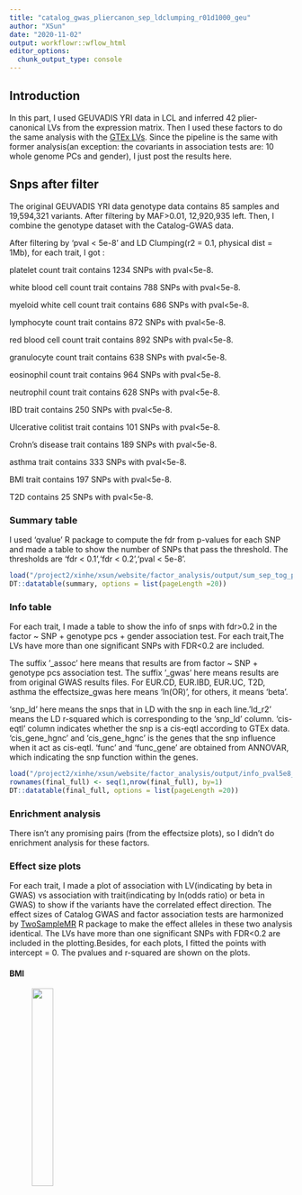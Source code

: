 ```yaml
---
title: "catalog_gwas_pliercanon_sep_ldclumping_r01d1000_geu"
author: "XSun"
date: "2020-11-02"
output: workflowr::wflow_html
editor_options:
  chunk_output_type: console
---
```


## Introduction

In this part, I used GEUVADIS YRI data in LCL and inferred 42 plier-canonical LVs from the expression matrix. Then I used these factors to do the same analysis with the [GTEx LVs](https://xsun1229.github.io/factor_analysis/catalog_gwas_pliercanon_sep_ldclumping_r01d1000.html). Since the pipeline is the same with former analysis(an exception: the covariants in association tests are: 10 whole genome PCs and gender), I just post the results here. 

## Snps after filter

The original GEUVADIS YRI data genotype data contains 85 samples and 19,594,321 variants. After filtering by MAF>0.01, 12,920,935 left. Then, I combine the genotype dataset with the Catalog-GWAS data.

After filtering by 'pval < 5e-8' and LD Clumping(r2 = 0.1, physical dist = 1Mb), for each trait, I got :

platelet count trait contains 1234 SNPs with pval<5e-8. 

white blood cell count trait contains 788 SNPs with pval<5e-8. 

myeloid white cell count trait contains 686 SNPs with pval<5e-8. 

lymphocyte count trait contains 872 SNPs with pval<5e-8. 

red blood cell count trait contains 892 SNPs with pval<5e-8. 

granulocyte count trait contains 638 SNPs with pval<5e-8. 

eosinophil count trait contains 964 SNPs with pval<5e-8. 

neutrophil count trait contains 628 SNPs with pval<5e-8. 

IBD trait contains 250 SNPs with pval<5e-8. 

Ulcerative colitist trait contains 101 SNPs with pval<5e-8. 

Crohn's disease trait contains 189 SNPs with pval<5e-8. 

asthma trait contains 333 SNPs with pval<5e-8. 

BMI trait contains 197 SNPs with pval<5e-8. 

T2D contains 25 SNPs with pval<5e-8. 


### Summary table

I used 'qvalue' R package to compute the fdr from p-values for each SNP and made a table to show the number of SNPs that pass the threshold. The thresholds are 'fdr < 0.1','fdr < 0.2','pval < 5e-8'.

```r
load("/project2/xinhe/xsun/website/factor_analysis/output/sum_sep_tog_pval_pliercanon_wgpc_ldcl_d1k_geu.rdata")
DT::datatable(summary, options = list(pageLength =20))
```



### Info table

For each trait, I made a table to show the info of snps with fdr>0.2 in the factor ~ SNP + genotype pcs + gender association test. For each trait,The LVs have more than one significant SNPs with FDR<0.2 are included. 

The suffix '_assoc' here means that results are from factor ~ SNP + genotype pcs association test. The suffix '_gwas' here means results are from original GWAS results files. For EUR.CD, EUR.IBD, EUR.UC, T2D, asthma the effectsize_gwas here means 'ln(OR)', for others, it means 'beta'. 

'snp_ld' here means the snps that in LD with the snp in each line.'ld_r2' means the LD r-squared which is corresponding to the 'snp_ld' column. 'cis-eqtl' column indicates whether the snp is a cis-eqtl according to GTEx data. 'cis_gene_hgnc' and 'cis_gene_hgnc' is the genes that the snp influence when it act as cis-eqtl. 'func' and 'func_gene' are obtained from ANNOVAR, which indicating the snp function within the genes.

```r
load("/project2/xinhe/xsun/website/factor_analysis/output/info_pval5e8_pliercanon_ld_d1k_geu.rdata")
rownames(final_full) <- seq(1,nrow(final_full), by=1)
DT::datatable(final_full, options = list(pageLength =20))
```




### Enrichment analysis 

There isn't any promising pairs (from the effectsize plots), so I didn't do enrichment analysis for these factors. 



### Effect size plots

For each trait, I made a plot of association with LV(indicating by beta in GWAS) vs association with trait(indicating by ln(odds ratio) or beta in GWAS) to show if the variants have the correlated effect direction. The effect sizes of Catalog GWAS and factor association tests are harmonized by [TwoSampleMR](https://mrcieu.github.io/TwoSampleMR/articles/introduction.html) R package to make the effect alleles in these two analysis identical. The LVs have more than one significant SNPs with FDR<0.2 are included in the plotting.Besides, for each plots, I fitted the points with intercept = 0. The pvalues and r-squared are shown on the plots.

#### BMI 

<figure class="half">
    <img src="https://github.com/xsun1229/factor_analysis/raw/master/output/effectsize_lv6_bmi_pval5e8_d1k_geu.jpeg" width="30%">
</figure>